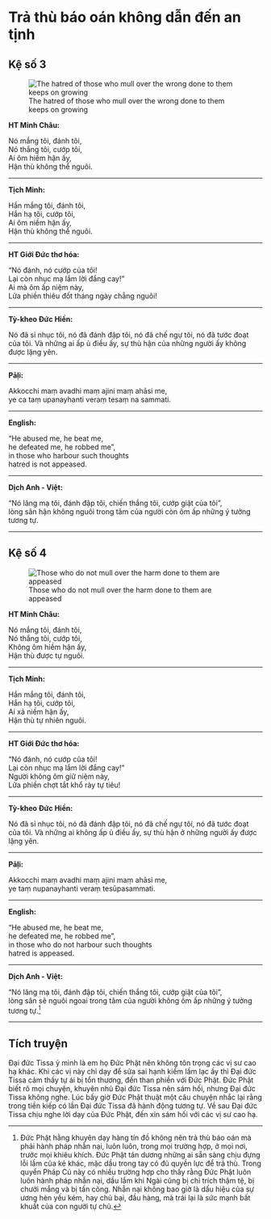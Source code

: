 # Trả thù báo oán không dẫn đến an tịnh {- #tra-thu-bao-oan}

## Kệ số 3 {- #ke-so-3}

![The hatred of those who mull over the wrong done to them keeps on growing](images/kinh-phap-cu-ke-so-3-dhammapada-verse-3.jpg){fig-align="center" .lightbox}

**HT Minh Châu:**

Nó mắng tôi, đánh tôi,  
Nó thắng tôi, cướp tôi,  
Ai ôm hiềm hận ấy,  
Hận thù không thể nguôi.  

<hr class="divider">

**Tịch Minh:**

Hắn mắng tôi, đánh tôi,  
Hắn hạ tôi, cướp tôi,  
Ai ôm niềm hận ấy,  
Hận thù không thể nguôi.  

<hr class="divider">

**HT Giới Đức thơ hóa:**

“Nó đánh, nó cướp của tôi!  
Lại còn nhục mạ lắm lời đắng cay!”  
Ai mà ôm ấp niệm này,  
Lửa phiền thiêu đốt tháng ngày chẳng nguôi!  

<hr class="divider">

**Tỳ-kheo Đức Hiền:**

Nó đã sỉ nhục tôi, nó đã đánh đập tôi, nó đã chế ngự tôi, nó đã tước đoạt của tôi. Và những ai ấp ủ điều ấy, sự thù hận của những người ấy không được lặng yên.  

<hr class="divider">

**Pāḷi:**

Akkocchi maṃ avadhi maṃ ajini maṃ ahāsi me,  
ye ca taṃ upanayhanti veraṃ tesaṃ na sammati.  

<hr class="divider">

**English:**

"He abused me, he beat me,  
he defeated me, he robbed me",  
in those who harbour such thoughts  
hatred is not appeased.  

<hr class="divider">

**Dịch Anh - Việt:**

"Nó lăng mạ tôi, đánh đập tôi, chiến thắng tôi, cướp giật của tôi",  
lòng sân hận không nguôi trong tâm của người còn ôm ấp những ý tưởng tương tự.  

<hr class="divider">

## Kệ số 4 {- #ke-so-4}

![Those who do not mull over the harm done to them are appeased](images/kinh-phap-cu-ke-so-4-dhammapada-verse-4.jpg){fig-align="center" .lightbox}

**HT Minh Châu:**

Nó mắng tôi, đánh tôi,  
Nó thắng tôi, cướp tôi,  
Không ôm hiềm hận ấy,  
Hận thù được tự nguôi.  

<hr class="divider">

**Tịch Minh:**

Hắn mắng tôi, đánh tôi,  
Hắn hạ tôi, cướp tôi,  
Ai xả niềm hận ấy,  
Hận thù tự nhiên nguôi.  

<hr class="divider">

**HT Giới Đức thơ hóa:**

“Nó đánh, nó cướp của tôi!  
Lại còn nhục mạ lắm lời đắng cay!”  
Người không ôm giữ niệm này,  
Lửa phiền chợt tắt khổ rày tự tiêu!   

<hr class="divider">

**Tỳ-kheo Đức Hiền:**

Nó đã sỉ nhục tôi, nó đã đánh đập tôi, nó đã chế ngự tôi, nó đã tước đoạt của tôi. Và những ai không ấp ủ điều ấy, sự thù hận ở những người ấy được lặng yên.  

<hr class="divider">

**Pāḷi:**

Akkocchi maṃ avadhi maṃ ajini maṃ ahāsi me,  
ye taṃ nupanayhanti veraṃ tesūpasammati.

<hr class="divider">

**English:**

"He abused me, he beat me,  
he defeated me, he robbed me",  
in those who do not harbour such thoughts  
hatred is appeased.  

<hr class="divider">

**Dịch Anh - Việt:**

"Nó lăng mạ tôi, đánh đập tôi, chiến thắng tôi, cướp giật của tôi",  
lòng sân sẽ nguôi ngoai trong tâm của người không ôm ấp những ý tưởng tương tự.[^1]

<hr class="divider">

## Tích truyện {- #tich-truyen}

Ðại đức Tissa ỷ mình là em họ Ðức Phật nên không tôn trọng các vị sư cao hạ khác. Khi các vị này chỉ dạy để sửa sai hạnh kiểm lầm lạc ấy thì Ðại đức Tissa cảm thấy tự ái bị tổn thương, đến than phiền với Ðức Phật. Ðức Phật biết rõ mọi chuyện, khuyên nhủ Ðại đức Tissa nên sám hối, nhưng Ðại đức Tissa không nghe. Lúc bấy giờ Ðức Phật thuật một câu chuyện nhắc lại rằng trong tiền kiếp có lần Ðại đức Tissa đã hành động tương tự. Về sau Ðại đức Tissa chịu nghe lời dạy của Ðức Phật, đến xin sám hối với các vị sư cao hạ.

[^1]: Ðức Phật hằng khuyên dạy hàng tín đồ không nên trả thù báo oán mà phải hành pháp nhẫn nại, luôn luôn, trong mọi trường hợp, ở mọi nơi, trước mọi khiêu khích. Ðức Phật tán dương những ai sẵn sàng chịu đựng lỗi lầm của kẻ khác, mặc dầu trong tay có đủ quyền lực để trả thù. Trong quyển Pháp Cú này có nhiều trường hợp cho thấy rằng Ðức Phật luôn luôn hành pháp nhẫn nại, dầu lắm khi Ngài cũng bị chỉ trích thậm tệ, bị chưởi mắng và bị tấn công. Nhẫn nại không bao giờ là dấu hiệu của sự ương hèn yếu kém, hay chủ bại, đầu hàng, mà trái lại là sức mạnh bất khuất của con người tự chủ.